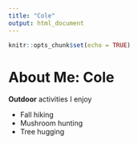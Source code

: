 ```yaml
---
title: "Cole"
output: html_document
---
```


```r
knitr::opts_chunk$set(echo = TRUE)
```


# About Me: Cole

**Outdoor** activities I enjoy  

* Fall hiking   
* Mushroom hunting    
* Tree hugging     
